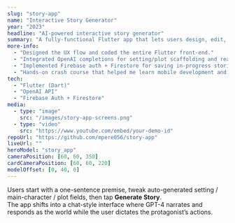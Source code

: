```yaml
---
slug: "story-app"
name: "Interactive Story Generator"
year: "2023"
headline: "AI-powered interactive story generator"
summary: "A fully-functional Flutter app that lets users design, edit, and then live inside an AI-generated story."
more-info:
  - "Designed the UX flow and coded the entire Flutter front-end."
  - "Integrated OpenAI completions for setting/plot scaffolding and real-time role-play narration."
  - "Implemented Firebase auth + Firestore for saving in-progress stories."
  - "Hands-on crash course that helped me learn mobile development and AI integration with prompt-chaining."
tech:
  - "Flutter (Dart)"
  - "OpenAI API"
  - "Firebase Auth + Firestore"
media:
  - type: "image"
    src: "/images/story-app-screens.png"
  - type: "video"
    src: "https://www.youtube.com/embed/your-demo-id"
repoUrl: "https://github.com/mpere056/story-app"
liveUrl: ""
heroModel: "story_app"
cameraPosition: [60, 60, 350]
cardCameraPosition: [60, 60, 220]
modelOffset: [0, 40, 0]
---
```


Users start with a one-sentence premise, tweak auto-generated setting / main-character / plot fields, then tap **Generate Story**.  
The app shifts into a chat-style interface where GPT-4 narrates and responds as the world while the user dictates the protagonist’s actions.
